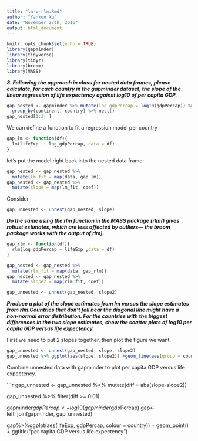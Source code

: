 ```yaml
---
title: "lm-v-rlm.Rmd"
author: "Yankun Xu"
date: "November 27th, 2016"
output: html_document
---
```


```r
knitr::opts_chunk$set(echo = TRUE)
library(gapminder)
library(tidyverse)
library(tidyr)
library(broom)
library(MASS)
```

***3. Following the approach in class for nested data frames, please calculate, for each country in the gapminder dataset, the slope of the linear regression of life expectency against log10 of per capita GDP. ***

```r
gap_nested <- gapminder %>% mutate(log_gdpPercap = log10(gdpPercap)) %>%
  group_by(continent, country) %>% nest()
gap_nested[1:3, ]

```

We can define a function to fit a regression model per country 

```r
gap_lm <- function(df){
  lm(lifeExp  ~ log_gdpPercap, data = df)
}
```

let's put the model right back into the nested data frame:

```r
gap_nested <- gap_nested %>% 
  mutate(lm_fit = map(data, gap_lm))
gap_nested <- gap_nested %>% 
  mutate(slope = map(lm_fit, coef))
```

Consider

```r
gap_unnested <- unnest(gap_nested, slope)
```

***Do the same using the rlm function in the MASS package (rlm() gives robust estimates, which are less affected by outliers--- the broom package works with the output of rlm). ***

```r
gap_rlm <- function(df){
  rlm(log_gdpPercap ~ lifeExp ,data = df)
}

gap_nested <- gap_nested %>% 
  mutate(rlm_fit = map(data, gap_rlm))
gap_nested <- gap_nested %>% 
  mutate(slope2 = map(rlm_fit, coef))

gap_unnested <- unnest(gap_nested, slope2)
```


***Produce a plot of the slope estimates from lm versus the slope estimates from rlm.Countries that don't fall near the diagonal line might have a non-normal error distribution. For the countries with the biggest differences in the two slope estimates, show the scatter plots of log10 per capita GDP versus life expectency.***

First we need to put 2 slopes together, then plot the figure we want.
```r
gap_unnested <- unnest(gap_nested, slope, slope2)
gap_unnested %>% ggplot(aes(slope, slope2)) +geom_line(aes(group = country)) + geom_smooth(color = "blue") + facet_wrap(~continent)
```

Combine unnested data with gapminder to plot per capita GDP versus life expectency.

```r
gap_unnested <- gap_unnested %>% mutate(diff = abs(slope-slope2))

gap_unnested %>% filter(diff >= 0.01) 

gapminder$gdpPercap <-log10(gapminder$gdpPercap)
gap<-left_join(gapminder, gap_unnested)

gap%>%ggplot(aes(lifeExp, gdpPercap, colour = country)) + geom_point() + ggtitle("per capita GDP versus life expectency")
